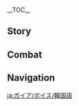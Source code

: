 {{CharacterTabs}}
{{LanguageTabs}}
{{Stub|1={{Meta/VO|tl=1|rm=1|Korean}}}}
__TOC__
==Story==
{{VO/Story
|character           = Kaeya
|language            = ko
|name                = 케이아

|vo_01_01_title      = 첫 만남…
|vo_01_01_subtitle   = Hello
|vo_01_01_file       = VO_{language}{character} Hello.ogg
|vo_01_01_tx         = 페보니우스 기사단, 케이아, 너와 동행하게 해줘, 기사단에서 심부름하는 것보다 네 호위를 맡는 게 훨씬 재밌겠어
|vo_01_01_rm         = 
|vo_01_01_tl         = 

|vo_02_01_title      = 잡담・빈둥빈둥
|vo_02_01_subtitle   = Chat: Nothing to Do
|vo_02_01_file       = VO_{language}{character} Chat - Nothing to Do.ogg
|vo_02_01_tx         = 너도 여유로움을 즐길 줄 몰랐어
|vo_02_01_rm         = 
|vo_02_01_tl         = 
|vo_02_02_title      = 잡담・기사단
|vo_02_02_subtitle   = Chat: Knights of Favonius
|vo_02_02_file       = VO_{language}{character} Chat - Knights of Favonius.ogg
|vo_02_02_tx         = 기사단 전우들은 몹시 바쁘잖아, 흥흥
|vo_02_02_rm         = 
|vo_02_02_tl         = 
|vo_02_03_title      = 잡담・나태
|vo_02_03_subtitle   = Chat: Laziness
|vo_02_03_file       = VO_{language}{character} Chat - Laziness.ogg
|vo_02_03_tx         = 한참 가만히 있었잖아? 이제 움직이지 않으면 몸에서 풀이 자랄 지도 몰라
|vo_02_03_rm         = 
|vo_02_03_tl         = 

<!-- Weather -->
|vo_03_01_title      = 비가 올 때…
|vo_03_01_subtitle   = When It Rains
|vo_03_01_file       = VO_{language}{character} When It Rains.ogg
|vo_03_01_tx         = 비가 오는 날엔 얼음의 힘이 더 강해지겠지. 재밌는데
|vo_03_01_rm         = 
|vo_03_01_tl         = 
|vo_03_02_title      = 눈이 올 때・일화
|vo_03_02_subtitle   = When It Snows: Anecdote
|vo_03_02_file       = VO_{language}{character} When It Snows - Anecdote.ogg
|vo_03_02_tx         = 후...눈이 오니 귀신이야기 해줄게
|vo_03_02_rm         = 
|vo_03_02_tl         = 
|vo_03_03_title      = 눈이 올 때・추위
|vo_03_03_subtitle   = When It Snows: Cold
|vo_03_03_file       = VO_{language}{character} When It Snows - Cold.ogg
|vo_03_03_tx         = 왜 그래~ 추워?
|vo_03_03_rm         = 
|vo_03_03_tl         = 
|vo_03_04_title      = 바람이 불 때…
|vo_03_04_subtitle   = When It's Windy
|vo_03_04_file       = VO_{language}{character} When It's Windy.ogg
|vo_03_04_tx         = 정말 평화롭군. 하지만 이게 얼마나 갈까?
|vo_03_04_rm         = 
|vo_03_04_tl         = 

|vo_04_01_title      = 아침 인사…
|vo_04_01_subtitle   = Good Morning
|vo_04_01_file       = VO_{language}{character} Good Morning.ogg
|vo_04_01_tx         = 오늘 하루를 즐기자고
|vo_04_01_rm         = 
|vo_04_01_tl         = 
|vo_04_02_title      = 점심 인사…
|vo_04_02_subtitle   = Good Afternoon
|vo_04_02_file       = VO_{language}{character} Good Afternoon.ogg
|vo_04_02_tx         = 오우, 함께 술집에 가지 않을래?
|vo_04_02_rm         = 
|vo_04_02_tl         = 
|vo_04_03_title      = 저녁 인사…
|vo_04_03_subtitle   = Good Evening
|vo_04_03_file       = VO_{language}{character} Good Evening.ogg
|vo_04_03_tx         = 어둠이 두려운 건 아니지? 그렇다면...새로운 소재를 찾은 거네
|vo_04_03_rm         = 
|vo_04_03_tl         = 
|vo_04_04_title      = 굿나잇…
|vo_04_04_subtitle   = Good Night
|vo_04_04_file       = VO_{language}{character} Good Night.ogg
|vo_04_04_tx         = 이제 가야 하지? 그럼 다음에 또 봐. 날 너무 기다리게 하지 말아줘
|vo_04_04_rm         = 
|vo_04_04_tl         = 

|vo_05_01_title      = {name} 자신에 대해...
|vo_05_01_subtitle   = About {character}
|vo_05_01_file       = VO_{language}{character} About {character}.ogg
|vo_05_01_tx         = 요새 심연 교단에 괴롭힘을 당하고 있어? 고민 있으면 나한테 털어놔도 돼
|vo_05_01_rm         = 
|vo_05_01_tl         = 

|vo_06_01_title      = 우리에 대해・고용 관계
|vo_06_01_subtitle   = About Us: Employment Relationship
|vo_06_01_file       = VO_{language}{character} About Us - Employment Relationship.ogg
|vo_06_01_tx         = 내가 필요할 땐 날 써, 고용 관계 같은 소리는 하지 말고
|vo_06_01_rm         = 
|vo_06_01_tl         = 
|vo_06_02_title      = 우리에 대해・실력
|vo_06_02_subtitle   = About Us: Strength
|vo_06_02_file       = VO_{language}{character} About Us - Strength.ogg
|vo_06_02_tx         = 어? 우리 사이의 고용 관계가 그리 마음에 걸린다면 날 더 부려줘, 보스? 흥, 내 진짜 실력에 놀라지나 마
|vo_06_02_rm         = 
|vo_06_02_tl         = 

|vo_07_01_title      = 「신의 눈」에 대해...
|vo_07_01_subtitle   = About the [[Vision]]
|vo_07_01_file       = VO_{language}{character} About the Vision.ogg
|vo_07_01_tx         = 신의 눈의 원리를 모르겠어? 음... 예를 들어줄게. 시선을 인도하는 눈이야. 원소의 힘을 인도하는 기관은 신의 눈이고. 이러면 간단하잖아?
|vo_07_01_rm         = 
|vo_07_01_tl         = 
|vo_07_02_title      = 하고 싶은 이야기...
|vo_07_02_subtitle   = Something to Share
|vo_07_02_file       = VO_{language}{character} Something to Share.ogg
|vo_07_02_tx         = 술 좋아해? 민들레주는 아주 특별한 맛이 나. 아직 술 마실 수 있는 나이가 아니지? 그럼 몬드의 사과주를 마셔봐, 제법 괜찮은 술집을 알고 있거든
|vo_07_02_rm         = 
|vo_07_02_tl         = 
|vo_07_03_title      = 흥미있는 일...
|vo_07_03_subtitle   = Interesting Things
|vo_07_03_file       = VO_{language}{character} Interesting Things.ogg
|vo_07_03_tx         = 드래곤 스파인의 올빼미 본 적 있어? 그와 눈이 마주치면 마치 널 꿰뚫어 보고 있는 느낌이 들어, 하지만 전혀 그 속을 모르겠고… 아주 매혹적인 녀석이야, 안 그래?
|vo_07_03_rm         = 
|vo_07_03_tl         = 

|vo_08_01_title      = 진에 대해...
|vo_08_01_subtitle   = About [[Jean]]
|vo_08_01_file       = VO_{language}{character} About Jean.ogg
|vo_08_01_tx         = 어? 단장 대행님, 그녀를 많이 응원해줘
|vo_08_01_rm         = 
|vo_08_01_tl         = 
|vo_08_02_title      = 리사에 대해...
|vo_08_02_subtitle   = About [[Lisa]]
|vo_08_02_file       = VO_{language}{character} About Lisa.ogg
|vo_08_02_tx         = 리사...책을 꼭 제때 반납해야 해, 저번에 책을 연체해서 제대로 혼쭐이 났지, 지금까지 왼손이 저릿할 정도야
|vo_08_02_rm         = 
|vo_08_02_tl         = 
|vo_08_03_title      = 엠버에 대해...
|vo_08_03_subtitle   = About [[Amber]]
|vo_08_03_file       = VO_{language}{character} About Amber.ogg
|vo_08_03_tx         = 정찰기사는 영리하고 정의로운 기사야, 그러니 그녀 앞에서 절대 나쁜 짓을 하면 안돼
|vo_08_03_rm         = 
|vo_08_03_tl         = 
|vo_08_04_title      = 다이루크에 대해...
|vo_08_04_subtitle   = About [[Diluc]]
|vo_08_04_file       = VO_{language}{character} About Diluc.ogg
|vo_08_04_tx         = 다이루크? 어렸을 때는 꽤 귀여웠지, 하지만 지금은 자신만의 세계에서 살아...어쨌든 참 따분한 사람이야
|vo_08_04_rm         = 
|vo_08_04_tl         = 
|vo_08_05_title      = 클레에 대해...
|vo_08_05_subtitle   = About [[Klee]]
|vo_08_05_file       = VO_{language}{character} About Klee.ogg
|vo_08_05_tx         = 클레, 단장 대행의 검사를 피하는 요령을 아직 터득하지 못했나 봐. 분명히 내가 일러주었는데... 하하하, 농담이야. 가서 고자질하지 말라고
|vo_08_05_rm         = 
|vo_08_05_tl         = 
|vo_08_06_title      = 알베도에 대해...
|vo_08_06_subtitle   = About [[Albedo]]
|vo_08_06_file       = VO_{language}{character} About Albedo.ogg
|vo_08_06_tx         = 알베도 말이야. 차분하고 도도한 매력남에다 재치가 넘쳐 호감이 가는 스타일이지. 왜, 너도 심쿵했어?
|vo_08_06_rm         = 
|vo_08_06_tl         = 
|vo_08_07_title      = 디오나에 대해...
|vo_08_07_subtitle   = About [[Diona]]
|vo_08_07_file       = VO_{language}{character} About Diona.ogg
|vo_08_07_tx         = 너도 디오나가 타준 칵테일 맛본 적 있어?  아~ 아직 술 마실 나이가 안 됐군. 아쉽네. 이런 즐거움을 함께할 수 없어서. 네가 빨리 어른이 되었으면 좋겠네
|vo_08_07_rm         = 
|vo_08_07_tl         = 
|vo_08_08_title      = 바르카에 대해...
|vo_08_08_subtitle   = About [[Varka]]
|vo_08_08_file       = VO_{language}{character} About Varka.ogg
|vo_08_08_tx         = 안타깝게도 지금의 페보니우스 기사단에는 대단장의 스타일을 이어받은 사람이 없어. 아... 꽤나 마음에 들었는데
|vo_08_08_rm         = 
|vo_08_08_tl         = 
|vo_08_09_title      = 피슬에 대해...
|vo_08_09_subtitle   = About [[Fischl]]
|vo_08_09_file       = VO_{language}{character} About Fischl.ogg
|vo_08_09_tx         = 뭐라고? 피슬의 한쪽 눈을 가린 신비로운 모습이 「단죄의 황녀」의 이미지에 어울린다고? 하하하, 그렇다면 난 적어도 마지막 황족의 후예여야지. 안 그래?
|vo_08_09_rm         = 
|vo_08_09_tl         = 
|vo_08_10_title      = 노엘에 대해...
|vo_08_10_subtitle   = About [[Noelle]]
|vo_08_10_file       = VO_{language}{character} About Noelle.ogg
|vo_08_10_tx         = 나는 단장 대행님의 부탁을 받고 이 후배를 몰래 돌봤어. 그녀는 제 앞가림을 잘해서 내가 별로 신경 쓸 필요 없어. 정말 기특해
|vo_08_10_rm         = 
|vo_08_10_tl         = 
|vo_08_11_title      = 로자리아에 대해...
|vo_08_11_subtitle   = About [[Rosaria]]
|vo_08_11_file       = VO_{language}{character} About Rosaria.ogg
|vo_08_11_tx         = 아하하, 로자리아 수녀의 비밀을 알고 싶어? 그건 말할 수 없어. 하지만 난 어떤 사람보다 그녀를 훨씬 좋게 보고 있어. 그녀는 자신에게 솔직하잖아. 귀찮은 일이면 귀찮은 일이고 열의가 없으면 열의가 없는 거지
|vo_08_11_rm         = 
|vo_08_11_tl         = 
|vo_08_12_title      = 설탕에 대해...
|vo_08_12_subtitle   = About [[Sucrose]]
|vo_08_12_file       = VO_{language}{character} About Sucrose.ogg
|vo_08_12_tx         = 설탕이 조용하고 내향적인 것처럼 보여도 그녀의 실험실엔 엄청 특이한 물건들로 가득하다고 들었어. 자극적이고, 매우... 노골적인 것들 말이야. 응? 뭐...? 내가 여자애 방이나 훔쳐보는 사람 같아?
|vo_08_12_rm         = 
|vo_08_12_tl         = 

|vo_08_13_title      = 콜레이에 대해…
|vo_08_13_friendship = 4
|vo_08_13_subtitle   = About [[Collei]]
|vo_08_13_file       = VO_{language}{character} About Collei.ogg
|vo_08_13_tx         = 음, 콜레이? 정말 그리운 이름이네. 잘 찾아왔어! 내가 과거에 무슨 일이 있었는지 처음부터 알려줄게&mdash;&mdash;어떤 꾸밈도 없는 그런 이야기가 될 거야!
|vo_08_13_rm         = 
|vo_08_13_tl         = 

|vo_08_14_title      = 미카에 대해…
|vo_08_14_friendship = 4
|vo_08_14_subtitle   = About [[Mika]]
|vo_08_14_file       = VO_{language}{character} About Mika.ogg
|vo_08_14_tx         = 미카와 알고 지낸 지 얼마 안 됐을 때 워낙 쉽게 긴장하는 성격 같아서 가벼운 장난을 좀 쳤는데, 어째 더 긴장한 것 같더라고. 웃는 게 어찌나 어색하던지…. 그래서 결국 사과 편지도 써줬잖아. 에휴, 그렇게 순진해서야, 설마 슈미트 가문의 유전인가?
|vo_08_14_rm         = 
|vo_08_14_tl         = 

|vo_09_01_title      = {name} 대해 알기・첫 번째
|vo_09_01_subtitle   = More About {character}: I
|vo_09_01_file       = VO_{language}{character} More About {character} - 01.ogg
|vo_09_01_tx         = 기병대장 직함이 별로 대단한 건 아니야. 몬드성 기병은 대단장이 다 데리고 가버렸으니까, 하하
|vo_09_01_rm         = 
|vo_09_01_tl         = 
|vo_09_02_title      = {name} 대해 알기・두 번째
|vo_09_02_subtitle   = More About {character}: II
|vo_09_02_file       = VO_{language}{character} More About {character} - 02.ogg
|vo_09_02_tx         = 사실 페보니우스 기사단에는 총 10명의 대장이 있어. 하지만 모두가 대장급 실력을 지니고 있다는 건 아냐
|vo_09_02_rm         = 
|vo_09_02_tl         = 
|vo_09_03_title      = {name} 대해 알기・세 번째
|vo_09_03_subtitle   = More About {character}: III
|vo_09_03_file       = VO_{language}{character} More About {character} - 03.ogg
|vo_09_03_tx         = 내 눈? 멀쩡한데. 몸의 일부분을 가리는 건 일반적인 일이잖아? 옷도 그런 이유로 입는 거지
|vo_09_03_rm         = 
|vo_09_03_tl         = 
|vo_09_04_title      = {name} 대해 알기・네 번째
|vo_09_04_subtitle   = More About {character}: IV
|vo_09_04_file       = VO_{language}{character} More About {character} - 04.ogg
|vo_09_04_tx         = 켄리아? 오~ 많은 걸 아는구나. 켄리아의 영광은 진작 사라졌지. 남은 사람들은 다 죄인이 되었어. 이제 와서 그들을 언급할 필요가 있을까?
|vo_09_04_rm         = 
|vo_09_04_tl         = 
|vo_09_05_title      = {name} 대해 알기・다섯 번째
|vo_09_05_subtitle   = More About {character}: V
|vo_09_05_file       = VO_{language}{character} More About {character} - 05.ogg
|vo_09_05_tx         = 우리가 만난 지 그렇게나 오래되었다니, 너와 함께하는 여행은 내 평생 가장 재미있는 일이 되었어, 앞으로도 실망시키지 말라구
|vo_09_05_rm         = 
|vo_09_05_tl         = 

|vo_10_01_title      = {name}의 취미...
|vo_10_01_subtitle   = {character}'s Hobbies
|vo_10_01_file       = VO_{language}{character} Hobbies.ogg
|vo_10_01_tx         = 술을 음미하는 것은 예술이라고 할 수 있어,  몬드의 술은 바람의 신이 주신 선물이야. 제대로 음미할 수 있어야 이런 행운을 온전히 누릴 수 있어
|vo_10_01_rm         = 
|vo_10_01_tl         = 
|vo_10_02_title      = {name}의 고민...
|vo_10_02_subtitle   = {character}'s Troubles
|vo_10_02_file       = VO_{language}{character} Troubles.ogg
|vo_10_02_tx         = 외롭냐고? 그럴 리가, 지금 옆에서 잔소리하는 사람이 있잖아
|vo_10_02_rm         = 
|vo_10_02_tl         = 
|vo_10_03_title      = 좋아하는 음식…
|vo_10_03_subtitle   = Favorite Food
|vo_10_03_file       = VO_{language}{character} Favorite Food.ogg
|vo_10_03_tx         = 몬드 특제 스파클링 화이트 와인, 민들레주 3인분에 해당하지, 쓴맛이 완벽하게 중화되었어, 이 술은 「오후의 죽음」이야, 아주 맛있어
|vo_10_03_rm         = 
|vo_10_03_tl         = 
|vo_10_04_title      = 싫어하는 음식…
|vo_10_04_subtitle   = Least Favorite Food
|vo_10_04_file       = VO_{language}{character} Least Favorite Food.ogg
|vo_10_04_tx         = 포도 주스를 바로 마시는 사람이 있네, 조금만 기다리면 훌륭한 술이 될 텐데...쳇, 정말 낭만을 모르는군
|vo_10_04_rm         = 
|vo_10_04_tl         = 

<!-- Receiving a Gift -->
|vo_11_01_title      = 선물 획득・첫 번째
|vo_11_01_subtitle   = Receiving a Gift: I
|vo_11_01_file       = VO_{language}{character} Receiving a Gift - 01.ogg
|vo_11_01_tx         = 오! 맛있는데? 이런 실력이 있는지 몰랐어
|vo_11_01_rm         = 
|vo_11_01_tl         = 

|vo_11_02_title      = 선물 획득・두 번째
|vo_11_02_subtitle   = Receiving a Gift: II
|vo_11_02_file       = VO_{language}{character} Receiving a Gift - 02.ogg
|vo_11_02_tx         = 술이랑 같이 먹으면 더 맛있을 거야
|vo_11_02_rm         = 
|vo_11_02_tl         = 

|vo_11_03_title      = 선물 획득・세 번째
|vo_11_03_subtitle   = Receiving a Gift: III
|vo_11_03_file       = VO_{language}{character} Receiving a Gift - 03.ogg
|vo_11_03_tx         = 먹는 게 좀 느려서 그렇지, 다 먹을 테니까 걱정 마
|vo_11_03_rm         = 
|vo_11_03_tl         = 

|vo_12_01_title      = 생일…
|vo_12_01_subtitle   = Birthday
|vo_12_01_file       = VO_{language}{character} Birthday.ogg
|vo_12_01_tx         = 축하해야 할 날이야, 오늘을 진심으로 즐겼으면 좋겠어
|vo_12_01_rm         = 
|vo_12_01_tl         = 

|vo_13_01_title      = 돌파의 느낌・기
|vo_13_01_subtitle   = Feelings About Ascension: Intro
|vo_13_01_file       = VO_{language}{character} Feelings About Ascension - 01.ogg
|vo_13_01_tx         = 오, 너도 꽤 하는구나!
|vo_13_01_rm         = 
|vo_13_01_tl         = 
|vo_13_02_title      = 돌파의 느낌・승
|vo_13_02_subtitle   = Feelings About Ascension: Building Up
|vo_13_02_file       = VO_{language}{character} Feelings About Ascension - 02.ogg
|vo_13_02_tx         = 계속 신세를 진 것 같네, 고마워
|vo_13_02_rm         = 
|vo_13_02_tl         = 
|vo_13_03_title      = 돌파의 느낌・전
|vo_13_03_subtitle   = Feelings About Ascension: Climax
|vo_13_03_file       = VO_{language}{character} Feelings About Ascension - 03.ogg
|vo_13_03_tx         = 힘이 또 강해졌네. 너 눈빛이 왜 그래? 어째 나보다 더 흥분한 것 같아
|vo_13_03_rm         = 
|vo_13_03_tl         = 
|vo_13_04_title      = 돌파의 느낌・결
|vo_13_04_subtitle   = Feelings About Ascension: Conclusion
|vo_13_04_file       = VO_{language}{character} Feelings About Ascension - 04.ogg
|vo_13_04_tx         = 동행만 했을 뿐이었는데 날 위해 이렇게까지 할 줄 몰랐어... 나도 제대로 보답해야겠네. 우리의 여정을 계속하자 친구. 진지해져야 할 때야
|vo_13_04_rm         = 
|vo_13_04_tl         = 
}}

==Combat==
{{Combat VO
|character           = Kaeya
|language            = ko

|skill_1_tx          = 얌전히 있어!
|skill_1_tl          = Yamjeonhi Isseo!
|skill_1_rm          = Be good!
|skill_2_tx          = 얼어붙어라!
|skill_2_tl          = 
|skill_2_rm          = 
|skill_3_tx          = 이건 어때?
|skill_3_tl          = 
|skill_3_rm          = 

|burst_1_tx          = 감기 조심
|burst_1_tl          = 
|burst_1_rm          = 
|burst_2_tx          = 미안
|burst_2_tl          = 
|burst_2_rm          = 
|burst_3_tx          = …이 순간을 영원하게 만들어주지
|burst_3_tl          = 
|burst_3_rm          = 

|sprint-s_1_tx       = 성격도 참 급해
|sprint-s_1_tl       = 
|sprint-s_1_rm       = 
|sprint-s_2_file     = Sprint Start 02,Sprint Start 03,Sprint Start 04

|sprint-e_1_tx       = 후우~
|sprint-e_1_tl       = 
|sprint-e_1_rm       = 

|glider_1_tx         = 바람이 불고 있어
|glider_1_tl         = 
|glider_1_rm         = 
|glider_2_file       = Deploying Wind Glider 02,Deploying Wind Glider 03,Deploying Wind Glider 04

|chest_1_tx          = 운이 좋은데!
|chest_1_tl          = 
|chest_1_rm          = 
|chest_2_tx          = 재밌군
|chest_2_tl          = 
|chest_2_rm          = 
|chest_3_tx          = 하하, 신나는걸
|chest_3_tl          = 
|chest_3_rm          = 

|low-hp_1_tx         = 진지해져야겠군
|low-hp_1_tl         = 
|low-hp_1_rm         = 
|low-hp_2_tx         = 따분해졌어…
|low-hp_2_tl         = 
|low-hp_2_rm         = 
|low-hp_3_tx         = 성가신 녀석…
|low-hp_3_tl         = 
|low-hp_3_rm         = 

|ally-low-hp_1_tx    = 내가 도와주지, 너 나한테 빚진 거야
|ally-low-hp_1_tl    = 
|ally-low-hp_1_rm    = 
|ally-low-hp_2_tx    = 이봐, 죽으면 다 끝이라구
|ally-low-hp_2_tl    = 
|ally-low-hp_2_rm    = 

|fallen_1_tx         = 아직 충분히… 즐기지 못했어
|fallen_1_tl         = 
|fallen_1_rm         = 
|fallen_2_tx         = 흥, 예상 밖이야…
|fallen_2_tl         = 
|fallen_2_rm         = 
|fallen_3_tx         = 너무 보기 흉해
|fallen_3_tl         = 
|fallen_3_rm         = 

|hit-l_1_file        = Light Hit Taken 01,Light Hit Taken 02,Light Hit Taken 03,Light Hit Taken 04,Light Hit Taken 05,Light Hit Taken 06

|hit-h_1_tx          = 제기랄…
|hit-h_1_tl          = 
|hit-h_1_rm          = 
|hit-h_2_tx          = 적당히 해
|hit-h_2_tl          = 
|hit-h_2_rm          = 
|hit-h_3_file        = Heavy Hit Taken 03,Heavy Hit Taken 04,Heavy Hit Taken 05,Heavy Hit Taken 06

|join_1_tx           = 정말 기대되는군
|join_1_tl           = 
|join_1_rm           = 
|join_2_tx           = 재밌는 걸 찾으러 가볼까?
|join_2_tl           = 
|join_2_rm           = 
|join_3_tx           = 준비는 벌써 끝났다고
|join_3_tl           = 
|join_3_rm           = 

|atk-l_1_file        = Light Attack 01,Light Attack 02,Light Attack 03,Light Attack 04,Light Attack 05,Light Attack 06,Light Attack 07

|atk-m_1_file        = Mid Attack 01,Mid Attack 02,Mid Attack 03

|atk-h_1_file        = Heavy Attack 01,Heavy Attack 02,Heavy Attack 03

|climb_1_file        = Climbing 01,Climbing 02,Climbing 03,Climbing 04,Climbing 05

|jump_1_file         = Jumping 01,Jumping 02,Jumping 03,Jumping 04,Jumping 05
}}
<!--
Copy paste the following line in any section that does not have any voice files, change the X for the section's title:
'''Kaeya does not feature any XXXXXXXX Voice-Overs'''
-->

==Navigation==
{{Character Navbox|link type=vo-ko}}

[[ja:ガイア/ボイス/韓国語]]